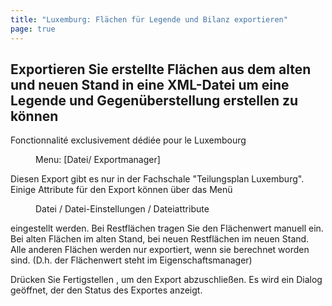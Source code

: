 ```yaml
---
title: "Luxemburg: Flächen für Legende und Bilanz exportieren"
page: true
---
```

## Exportieren Sie erstellte Fl&#228;chen aus dem alten und neuen Stand in eine XML-Datei um eine Legende und Gegen&#252;berstellung erstellen zu k&#246;nnen
<Success>
Fonctionnalit&#233; exclusivement d&#233;di&#233;e pour le Luxembourg
</Success>

<GeoMapper> <Menu> Menu: [Datei/ Exportmanager] </Menu> 

<Warning>
Diesen Export gibt es nur in der Fachschale &quot;Teilungsplan Luxemburg&quot;. 
</Warning>

<Success>
Einige Attribute f&#252;r den Export k&#246;nnen &#252;ber das Men&#252;  <Menu>Datei / Datei-Einstellungen / Dateiattribute</Menu>  eingestellt werden.
</Success>

<Success>
Bei Restfl&#228;chen tragen Sie den Fl&#228;chenwert manuell ein. Bei alten Fl&#228;chen im alten Stand, bei neuen Restfl&#228;chen im neuen Stand.
</Success>

<Success>
Alle anderen Fl&#228;chen werden nur exportiert, wenn sie berechnet worden sind. (D.h. der Fl&#228;chenwert steht im Eigenschaftsmanager)
</Success>


Dr&#252;cken Sie  <Border>Fertigstellen</Border> , um den Export abzuschlie&#223;en. Es wird ein Dialog ge&#246;ffnet, der den Status des Exportes anzeigt.
</GeoMapper>